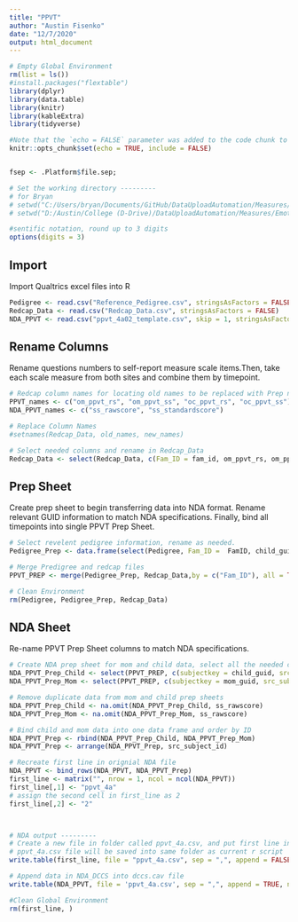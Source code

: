 ```yaml
---
title: "PPVT"
author: "Austin Fisenko"
date: "12/7/2020"
output: html_document
---
```


```r
# Empty Global Environment
rm(list = ls())
#install.packages("flextable")
library(dplyr)
library(data.table)
library(knitr)
library(kableExtra)
library(tidyverse)

#Note that the `echo = FALSE` parameter was added to the code chunk to prevent printing of the R code that generated the plot.
knitr::opts_chunk$set(echo = TRUE, include = FALSE)


fsep <- .Platform$file.sep;

# Set the working directory ---------
# for Bryan
# setwd("C:/Users/bryan/Documents/GitHub/DataUploadAutomation/Measures/EmotionStrategies")
# setwd("D:/Austin/College (D-Drive)/DataUploadAutomation/Measures/EmotionStrategies")

#sentific notation, round up to 3 digits
options(digits = 3)
```

## Import
Import Qualtrics excel files into R
```r
Pedigree <- read.csv("Reference_Pedigree.csv", stringsAsFactors = FALSE)
Redcap_Data <- read.csv("Redcap_Data.csv", stringsAsFactors = FALSE)
NDA_PPVT <- read.csv("ppvt_4a02_template.csv", skip = 1, stringsAsFactors = FALSE)
```

## Rename Columns
Rename questions numbers to self-report measure scale items.Then, take each scale measure from both sites and combine them by timepoint.
```r
# Redcap column names for locating old names to be replaced with Prep names and NDA names
PPVT_names <- c("om_ppvt_rs", "om_ppvt_ss", "oc_ppvt_rs", "oc_ppvt_ss")
NDA_PPVT_names <- c("ss_rawscore", "ss_standardscore")

# Replace Column Names
#setnames(Redcap_Data, old_names, new_names)

# Select needed columns and rename in Redcap_Data
Redcap_Data <- select(Redcap_Data, c(Fam_ID = fam_id, om_ppvt_rs, om_ppvt_ss, oc_ppvt_rs, oc_ppvt_ss))
```

## Prep Sheet
Create prep sheet to begin transferring data into NDA format. Rename relevant GUID information to match NDA specifications. Finally, bind all timepoints into single PPVT Prep Sheet.
```r
# Select revelent pedigree information, rename as needed.
Pedigree_Prep <- data.frame(select(Pedigree, Fam_ID =  FamID, child_guid, mom_guid, child_famID = FamID_Child, mother_FamID = FamID_Mother, interview_date =Time1Date, interview_age = MomAge_T1, child_sex = ChildGender, mother_sex = MomGender, GroupAssignment), Timepoint = 1)

# Merge Predigree and redcap files
PPVT_PREP <- merge(Pedigree_Prep, Redcap_Data,by = c("Fam_ID"), all = TRUE)

# Clean Environment
rm(Pedigree, Pedigree_Prep, Redcap_Data)
```

## NDA Sheet
Re-name PPVT Prep Sheet columns to match NDA specifications. 
```r
# Create NDA prep sheet for mom and child data, select all the needed columns from prep sheet
NDA_PPVT_Prep_Child <- select(PPVT_PREP, c(subjectkey = child_guid, src_subject_id = child_famID, interview_date, interview_age, sex = child_sex, ss_rawscore = oc_ppvt_rs, ss_standardscore = oc_ppvt_ss, visit = Timepoint))
NDA_PPVT_Prep_Mom <- select(PPVT_PREP, c(subjectkey = mom_guid, src_subject_id = mother_FamID, interview_date, interview_age, sex = mother_sex, ss_rawscore = om_ppvt_rs, ss_standardscore = om_ppvt_ss, visit = Timepoint))

# Remove duplicate data from mom and child prep sheets
NDA_PPVT_Prep_Child <- na.omit(NDA_PPVT_Prep_Child, ss_rawscore)
NDA_PPVT_Prep_Mom <- na.omit(NDA_PPVT_Prep_Mom, ss_rawscore)

# Bind child and mom data into one data frame and order by ID
NDA_PPVT_Prep <- rbind(NDA_PPVT_Prep_Child, NDA_PPVT_Prep_Mom)
NDA_PPVT_Prep <- arrange(NDA_PPVT_Prep, src_subject_id)

# Recreate first line in orignial NDA file
NDA_PPVT <- bind_rows(NDA_PPVT, NDA_PPVT_Prep)
first_line <- matrix("", nrow = 1, ncol = ncol(NDA_PPVT))
first_line[,1] <- "ppvt_4a"
# assign the second cell in first_line as 2
first_line[,2] <- "2"



# NDA output ---------
# Create a new file in folder called ppvt_4a.csv, and put first line into this file
# ppvt_4a.csv file will be saved into same folder as current r script
write.table(first_line, file = "ppvt_4a.csv", sep = ",", append = FALSE, quote = FALSE, na = "", col.names = FALSE, row.names = FALSE)

# Append data in NDA_DCCS into dccs.cav file 
write.table(NDA_PPVT, file = 'ppvt_4a.csv', sep = ",", append = TRUE, na = "", quote = FALSE, row.names = FALSE)

#Clean Global Environment
rm(first_line, )
```
